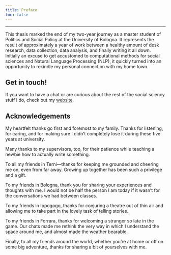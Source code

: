```yaml
---
title: Preface
toc: false
---
```


------------------------------------------------------------------------

This thesis marked the end of my two-year journey as a master student of Politics and Social Policy at the University of Bologna. It represents the result of approximately a year of work between a healthy amount of desk research, data collection, data analysis, and finally writing it all down. Initially an excuse to get accustomed to computational methods for social sciences and Natural Language Processing (NLP), it quickly turned into an opportunity to rekindle my personal connection with my home town.

::: {.callout-note appearance="simple"}
## Get in touch!

If you want to have a chat or are curious about the rest of the social sciency stuff I do, check out my [website](https://lormatt.github.io/).
:::

## Acknowledgements {.unnumbered}

My heartfelt thanks go first and foremost to my family. Thanks for listening, for caring, and for making sure I didn’t completely lose it during these five years at university.

Many thanks to my supervisors, too, for their patience while teaching a newbie how to actually write something.

To all my friends in Terni—thanks for keeping me grounded and cheering me on, even from far away. Growing up together has been such a privilege and a gift.

To my friends in Bologna, thank you for sharing your experiences and thoughts with me. I would not be half the person I am today if it wasn't for the conversations we had between classes.

To my friends in Ippogogo, thanks for conjuring a theatre out of thin air and allowing me to take part in the lovely task of telling stories.

To my friends in Ferrara, thanks for welcoming a stranger so late in the game. Our chats made me rethink the very way in which I understand the space around me, and almost made the weather bearable.

Finally, to all my friends around the world, whether you’re at home or off on some big adventure, thanks for sharing a bit of yourselves with me.
